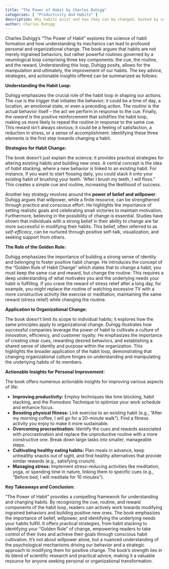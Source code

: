 ```yaml
---
title: "The Power of Habit by Charles Duhigg"
categories: [ "Productivity And Habits" ]
description: Why habits exist and how they can be changed, backed by scientific discoveries
author: Charles Duhigg
---
```

Charles Duhigg's "The Power of Habit" explores the science of habit formation and how understanding its mechanics can lead to profound personal and organizational change. The book argues that habits are not merely ingrained behaviors, but rather powerful routines governed by a neurological loop comprising three key components: the cue, the routine, and the reward.  Understanding this loop, Duhigg posits, allows for the manipulation and ultimately, the improvement of our habits.  The key advice, strategies, and actionable insights offered can be summarized as follows:

**Understanding the Habit Loop:**

Duhigg emphasizes the crucial role of the habit loop in shaping our actions.  The *cue* is the trigger that initiates the behavior; it could be a time of day, a location, an emotional state, or even a preceding action. The *routine* is the actual behavior itself – the act we perform in response to the cue.  Finally, the *reward* is the positive reinforcement that solidifies the habit loop, making us more likely to repeat the routine in response to the same cue.  This reward isn't always obvious; it could be a feeling of satisfaction, a reduction in stress, or a sense of accomplishment.  Identifying these three elements is the first step towards changing a habit.

**Strategies for Habit Change:**

The book doesn't just explain the science; it provides practical strategies for altering existing habits and building new ones.  A central concept is the idea of *habit stacking*, where a new behavior is linked to an existing habit.  For instance, if you want to start flossing daily, you could stack it onto your existing habit of brushing your teeth: "After I brush my teeth, I will floss." This creates a simple cue and routine, increasing the likelihood of success.

Another key strategy revolves around the **power of belief and willpower**.  Duhigg argues that willpower, while a finite resource, can be strengthened through practice and conscious effort.  He highlights the importance of setting realistic goals and celebrating small victories to maintain motivation.  Furthermore, believing in the possibility of change is essential.  Studies have shown that individuals with a strong belief in their ability to change are far more successful in modifying their habits.  This belief, often referred to as *self-efficacy*, can be nurtured through positive self-talk, visualization, and seeking support from others.

**The Role of the Golden Rule:**

Duhigg emphasizes the importance of building a strong sense of identity and belonging to foster positive habit change.  He introduces the concept of the "Golden Rule of Habit Change" which states that to change a habit, you must keep the same cue and reward, but change the routine. This requires a deep understanding of what motivates you and the underlying needs your habit is fulfilling.  If you crave the reward of stress relief after a long day, for example, you might replace the routine of watching excessive TV with a more constructive activity like exercise or meditation, maintaining the same reward (stress relief) while changing the routine.

**Application to Organizational Change:**

The book doesn't limit its scope to individual habits; it explores how the same principles apply to organizational change.  Duhigg illustrates how successful companies leverage the power of habit to cultivate a culture of innovation, efficiency, and customer loyalty.  He emphasizes the importance of creating clear cues, rewarding desired behaviors, and establishing a shared sense of identity and purpose within the organization.  This highlights the broader application of the habit loop, demonstrating that changing organizational culture hinges on understanding and manipulating the underlying habits of its members.

**Actionable Insights for Personal Improvement:**

The book offers numerous actionable insights for improving various aspects of life:

* **Improving productivity:**  Employ techniques like time blocking, habit stacking, and the Pomodoro Technique to optimize your work schedule and enhance focus.
* **Boosting physical fitness:**  Link exercise to an existing habit (e.g., "After my morning coffee, I will go for a 20-minute walk").  Find a fitness activity you enjoy to make it more sustainable.
* **Overcoming procrastination:**  Identify the cues and rewards associated with procrastination and replace the unproductive routine with a more constructive one.  Break down large tasks into smaller, manageable steps.
* **Cultivating healthy eating habits:**  Plan meals in advance, keep unhealthy snacks out of sight, and find healthy alternatives that provide similar rewards (e.g., satisfying crunch).
* **Managing stress:**  Implement stress-reducing activities like meditation, yoga, or spending time in nature, linking them to specific cues (e.g., "Before bed, I will meditate for 10 minutes").

**Key Takeaways and Conclusion:**

"The Power of Habit" provides a compelling framework for understanding and changing habits.  By recognizing the cue, routine, and reward components of the habit loop, readers can actively work towards modifying ingrained behaviors and building positive new ones.  The book emphasizes the importance of belief, willpower, and identifying the underlying needs your habits fulfill.  It offers practical strategies, from habit stacking to identifying your "Golden Rule" of change, empowering readers to take control of their lives and achieve their goals through conscious habit cultivation.  It's not about willpower alone, but a nuanced understanding of the psychological mechanisms driving our behavior and a strategic approach to modifying them for positive change. The book's strength lies in its blend of scientific research and practical advice, making it a valuable resource for anyone seeking personal or organizational transformation.

